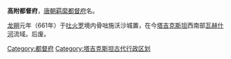 {{Orphan|time=2020-10-02}}
'''高附都督府'''，[[唐朝|唐朝]][[羁縻|羁縻]][[都督府|都督府]]名。

[[龙朔|龙朔]]元年（661年）于[[吐火罗|吐火罗]]境内骨咄施沃沙城置，在今[[塔吉克斯坦|塔吉克斯坦]]西南部[[瓦赫什河|瓦赫什河]]流域。后废。
{{唐朝行政区划小作品}}
{{DEFAULTSORT:G}}
[[Category:都督府|Category:都督府]] 
[[Category:塔吉克斯坦古代行政区划|Category:塔吉克斯坦古代行政区划]]